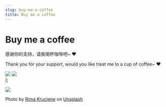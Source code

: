 ```yaml
---
slug: buy-me-a-coffee
title: Buy me a coffee
---
```



# Buy me a coffee

感谢你的支持，请我喝杯咖啡吧~ ❤️

Thank you for your support, would you like treat me to a cup of coffee~ ❤️

  <div
    style={{
      display: "flex",
      justifyContent: "space-around",
      margin: "30px 0",
      padding: "5px",
      border: "1px solid #eee",
      borderRadius: "6px",
    }}
  >
    <img
      src={AliPayImage}
      style={{
        width: "260px",
        height: "400px",
        minWidth: "50px",
        minHeight: "80px",
        flex: "0 1 auto",
      }}
    ></img>
    <img
      src={WeChatImage}
      style={{
        width: "293px",
        height: "400px",
        minWidth: "50px",
        minHeight: "80px",
        flex: "0 1 auto",
      }}
    ></img>
  </div>
);

<Highlight></Highlight>

![](./img/2023-08-24-17-20-32.png)

Photo by <a href="https://unsplash.com/@rimakruciene?utm_source=unsplash&utm_medium=referral&utm_content=creditCopyText">Rima Kruciene</a> on <a href="https://unsplash.com/photos/h-Ilv2wMFz4?utm_source=unsplash&utm_medium=referral&utm_content=creditCopyText">Unsplash</a>
